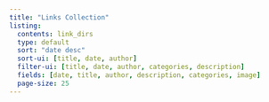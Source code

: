 ```yaml
---
title: "Links Collection"
listing:
  contents: link_dirs
  type: default
  sort: "date desc"
  sort-ui: [title, date, author]
  filter-ui: [title, date, author, categories, description]
  fields: [date, title, author, description, categories, image]
  page-size: 25
---
```


<!--
This page lists all link documents from the 'link_dirs' directory.
It is automatically generated/updated by the quarto-link-doc-creator script.
-->
